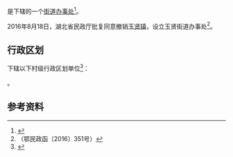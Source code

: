 {{中国乡级行政区|42/01/14/101/000}}

'''{{PAGENAMEBASE}}'''是{{PRC admin/fullname|42/01/14/101/000|3}}下辖的一个[[街道办事处|街道办事处]]<ref>{{PRC admin/ref sgc|{{PRC admin/parent|42/01/14/101/000}}}}</ref>。

2016年8月18日，湖北省民政厅批复同意撤销[[玉贤镇|玉贤镇]]，设立玉贤街道办事处<ref>（鄂民政函〔2016〕351号）</ref>。

== 行政区划 ==
{{PAGENAMEBASE}}下辖以下村级行政区划单位<ref>{{PRC admin/ref sgc|42/01/14/101/000}}</ref>：

{{PRC admin/children|42/01/14/101/000}}。

== 参考资料 ==
{{reflist}}

{{湖北行政区划小作品}}
{{PRC admin/navcat|42/01/14/101/000}}